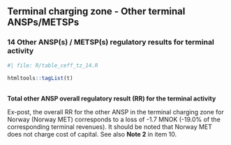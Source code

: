 ## Terminal charging zone  - Other terminal ANSPs/METSPs
### 14 Other ANSP(s) / METSP(s) regulatory results for terminal activity


```r
#| file: R/table_ceff_tz_14.R
```
```r
htmltools::tagList(t)
```


<p style = "margin-bottom: 0px;">**<br/>Total other ANSP overall regulatory result (RR) for the terminal activity**</p>
Ex-post, the overall RR for the other ANSP in the terminal charging zone for Norway (Norway MET) corresponds to a loss of -1.7 MNOK (-19.0% of the corresponding terminal revenues). It should be noted that Norway MET does not charge cost of capital. See also **Note 2** in item 10.